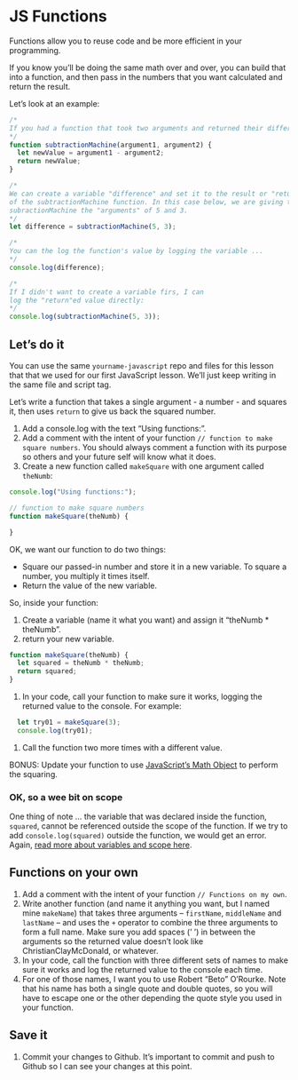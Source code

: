 # JS Functions

Functions allow you to reuse code and be more efficient in your programming.

If you know you'll be doing the same math over and over, you can build that into a function, and then pass in the numbers that you want calculated and return the result.

Let's look at an example:

```js
/*
If you had a function that took two arguments and returned their difference ...
*/
function subtractionMachine(argument1, argument2) {
  let newValue = argument1 - argument2;
  return newValue;
}

/*
We can create a variable "difference" and set it to the result or "return"
of the subtractionMachine function. In this case below, we are giving the
subractionMachine the "arguments" of 5 and 3.
*/
let difference = subtractionMachine(5, 3);

/*
You can the log the function's value by logging the variable ...
*/
console.log(difference);

/*
If I didn't want to create a variable firs, I can 
log the "return"ed value directly:
*/
console.log(subtractionMachine(5, 3));
```

## Let's do it

You can use the same `yourname-javascript` repo and files for this lesson that that we used for our first JavaScript lesson. We'll just keep writing in the same file and script tag.

Let's write a function that takes a single argument - a number - and squares it, then uses `return` to give us back the squared number.

1. Add a console.log with the text "Using functions:".
1. Add a comment with the intent of your function `// function to make square numbers`. You should always comment a function with its purpose so others and your future self will know what it does.
1. Create a new function called `makeSquare` with one argument called `theNumb`:

```js
console.log("Using functions:");

// function to make square numbers
function makeSquare(theNumb) {

}
```

OK, we want our function to do two things:

- Square our passed-in number and store it in a new variable. To square a number, you multiply it times itself.
- Return the value of the new variable.

So, inside your function:

1. Create a variable (name it what you want) and assign it "theNumb * theNumb".
1. return your new variable.

```js
function makeSquare(theNumb) {
  let squared = theNumb * theNumb;
  return squared;
}
```

1. In your code, call your function to make sure it works, logging the returned value to the console. For example:

```js
  let try01 = makeSquare(3);
  console.log(try01);
```

1. Call the function two more times with a different value.

BONUS: Update your function to use [JavaScript's Math Object](https://www.w3schools.com/Js/js_math.asp) to perform the squaring.

### OK, so a wee bit on scope

One thing of note ... the variable that was declared inside the function, `squared`, cannot be referenced outside the scope of the function. If we try to add `console.log(squared)` outside the function, we would get an error. Again, [read more about variables and scope here](https://wesbos.com/javascript-scoping/).

## Functions on your own

1. Add a comment with the intent of your function `// Functions on my own`.
1. Write another function (and name it anything you want, but I named mine `makeName`) that takes three arguments -- `firstName`, `middleName` and `lastName` -- and uses the `+` operator to combine the three arguments to form a full name. Make sure you add spaces (' ') in between the arguments so the returned value doesn't look like ChristianClayMcDonald, or whatever.
1. In your code, call the function with three different sets of names to make sure it works and log the returned value to the console each time.
1. For one of those names, I want you to use Robert "Beto" O'Rourke. Note that  his name has both a single quote and double quotes, so you will have to escape one or the other depending the quote style you used in your function.

## Save it

1. Commit your changes to Github. It's important to commit and push to Github so I can see your changes at this point.
